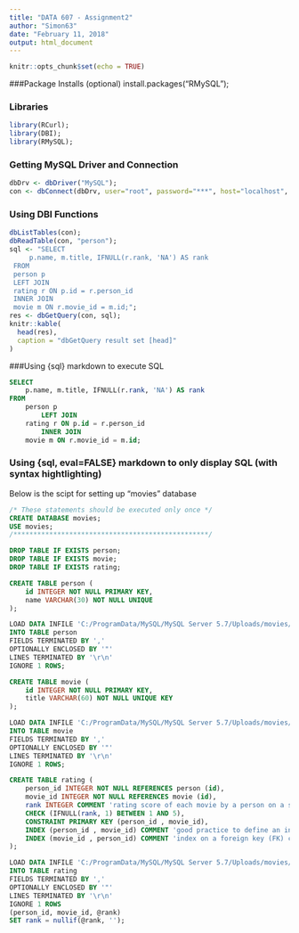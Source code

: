```yaml
---
title: "DATA 607 - Assignment2"
author: "Simon63"
date: "February 11, 2018"
output: html_document
---
```


```r
knitr::opts_chunk$set(echo = TRUE)
```

###Package Installs (optional)
install.packages("RMySQL");

### Libraries
```r
library(RCurl);
library(DBI);
library(RMySQL);
```

### Getting MySQL Driver and Connection
```r
dbDrv <- dbDriver("MySQL");
con <- dbConnect(dbDrv, user="root", password="***", host="localhost", port=3306, dbname="movies");
```

### Using DBI Functions
```r
dbListTables(con);
dbReadTable(con, "person");
sql <- "SELECT 
     p.name, m.title, IFNULL(r.rank, 'NA') AS rank
 FROM
 person p
 LEFT JOIN
 rating r ON p.id = r.person_id
 INNER JOIN
 movie m ON r.movie_id = m.id;";
res <- dbGetQuery(con, sql);
knitr::kable(
  head(res),
  caption = "dbGetQuery result set [head]"
)
```

###Using {sql} markdown to execute SQL
```sql
SELECT 
    p.name, m.title, IFNULL(r.rank, 'NA') AS rank
FROM
    person p
        LEFT JOIN
    rating r ON p.id = r.person_id
        INNER JOIN
    movie m ON r.movie_id = m.id;
```

### Using {sql, eval=FALSE} markdown to only display SQL (with syntax hightlighting)
Below is the scipt for setting up "movies" database
```sql
/* These statements should be executed only once */
CREATE DATABASE movies;
USE movies;
/*************************************************/

DROP TABLE IF EXISTS person;
DROP TABLE IF EXISTS movie;
DROP TABLE IF EXISTS rating;

CREATE TABLE person (
    id INTEGER NOT NULL PRIMARY KEY,
    name VARCHAR(30) NOT NULL UNIQUE
);

LOAD DATA INFILE 'C:/ProgramData/MySQL/MySQL Server 5.7/Uploads/movies/person.csv' 
INTO TABLE person
FIELDS TERMINATED BY ',' 
OPTIONALLY ENCLOSED BY '"'
LINES TERMINATED BY '\r\n'
IGNORE 1 ROWS;

CREATE TABLE movie (
    id INTEGER NOT NULL PRIMARY KEY,
    title VARCHAR(60) NOT NULL UNIQUE KEY
);

LOAD DATA INFILE 'C:/ProgramData/MySQL/MySQL Server 5.7/Uploads/movies/movie.csv' 
INTO TABLE movie
FIELDS TERMINATED BY ',' 
OPTIONALLY ENCLOSED BY '"'
LINES TERMINATED BY '\r\n'
IGNORE 1 ROWS;

CREATE TABLE rating (
    person_id INTEGER NOT NULL REFERENCES person (id),
    movie_id INTEGER NOT NULL REFERENCES movie (id),
    rank INTEGER COMMENT 'rating score of each movie by a person on a scale of 1 to 5',
    CHECK (IFNULL(rank, 1) BETWEEN 1 AND 5),
    CONSTRAINT PRIMARY KEY (person_id , movie_id),
    INDEX (person_id , movie_id) COMMENT 'good practice to define an index with first column being a reference to another table (FK)',
    INDEX (movie_id , person_id) COMMENT 'index on a foreign key (FK) column'
);

LOAD DATA INFILE 'C:/ProgramData/MySQL/MySQL Server 5.7/Uploads/movies/rating.csv' 
INTO TABLE rating
FIELDS TERMINATED BY ',' 
OPTIONALLY ENCLOSED BY '"'
LINES TERMINATED BY '\r\n'
IGNORE 1 ROWS
(person_id, movie_id, @rank)
SET rank = nullif(@rank, '');
```

